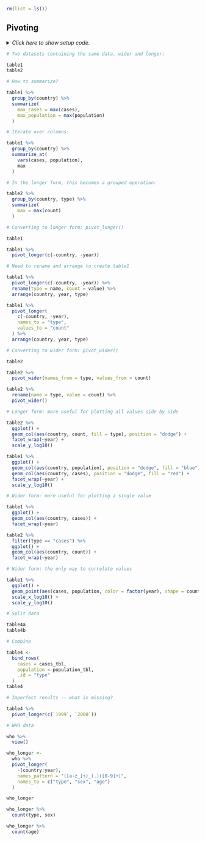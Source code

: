 ```r
rm(list = ls())
```


## Pivoting

<details><summary>*Click here to show setup code.*</summary>
```r
### Pivoting

```
```r
library(tidyverse)
library(nycflights13)

library(conflicted)
conflict_prefer("filter", "dplyr")
conflict_prefer("lag", "dplyr")
```
</details>


```r
# Two datasets containing the same data, wider and longer:
```
```r
table1
table2
```


```r
# How to summarize?
```
```r
table1 %>%
  group_by(country) %>%
  summarize(
    max_cases = max(cases),
    max_population = max(population)
  )
```


```r
# Iterate over columns:
```
```r
table1 %>%
  group_by(country) %>%
  summarize_at(
    vars(cases, population),
    max
  )
```


```r
# In the longer form, this becomes a grouped operation:
```
```r
table2 %>%
  group_by(country, type) %>%
  summarize(
    max = max(count)
  )
```


```r
# Converting to longer form: pivot_longer()
```
```r
table1

table1 %>%
  pivot_longer(c(-country, -year))
```


```r
# Need to rename and arrange to create table1
```
```r
table1 %>%
  pivot_longer(c(-country, -year)) %>%
  rename(type = name, count = value) %>%
  arrange(country, year, type)

table1 %>%
  pivot_longer(
    c(-country, -year),
    names_to = "type",
    values_to = "count"
  ) %>%
  arrange(country, year, type)
```


```r
# Converting to wider form: pivot_wider()
```
```r
table2

table2 %>%
  pivot_wider(names_from = type, values_from = count)

table2 %>%
  rename(name = type, value = count) %>%
  pivot_wider()
```


```r
# Longer form: more useful for plotting all values side by side
```
```r
table2 %>%
  ggplot() +
  geom_col(aes(country, count, fill = type), position = "dodge") +
  facet_wrap(~year) +
  scale_y_log10()

table1 %>%
  ggplot() +
  geom_col(aes(country, population), position = "dodge", fill = "blue") +
  geom_col(aes(country, cases), position = "dodge", fill = "red") +
  facet_wrap(~year) +
  scale_y_log10()
```


```r
# Wider form: more useful for plotting a single value
```
```r
table1 %>%
  ggplot() +
  geom_col(aes(country, cases)) +
  facet_wrap(~year)

table2 %>%
  filter(type == "cases") %>%
  ggplot() +
  geom_col(aes(country, count)) +
  facet_wrap(~year)
```


```r
# Wider form: the only way to correlate values
```
```r
table1 %>%
  ggplot() +
  geom_point(aes(cases, population, color = factor(year), shape = country)) +
  scale_x_log10() +
  scale_y_log10()
```


```r
# Split data
```
```r
table4a
table4b
```


```r
# Combine
```
```r
table4 <-
  bind_rows(
    cases = cases_tbl,
    population = population_tbl,
    .id = "type"
  )
table4
```


```r
# Imperfect results -- what is missing?
```
```r
table4 %>%
  pivot_longer(c(`1999`, `2000`))
```


```r
# WHO data
```
```r
who %>%
  view()

who_longer <-
  who %>%
  pivot_longer(
    -(country:year),
    names_pattern = "([a-z_]+)_(.)([0-9]+)",
    names_to = c("type", "sex", "age")
  )

who_longer

who_longer %>%
  count(type, sex)

who_longer %>%
  count(age)
```
